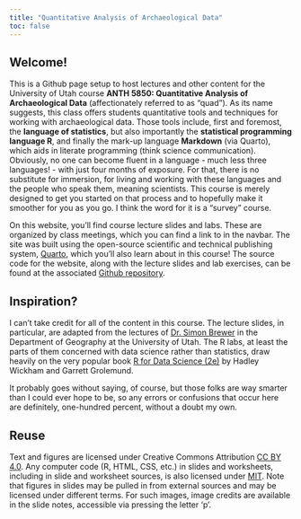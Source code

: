 ```yaml
---
title: "Quantitative Analysis of Archaeological Data"
toc: false
---
```


## Welcome!  

This is a Github page setup to host lectures and other content for the University of Utah course __ANTH 5850: Quantitative Analysis of Archaeological Data__ (affectionately referred to as "quad"). As its name suggests, this class offers students quantitative tools and techniques for working with archaeological data. Those tools include, first and foremost, the __language of statistics__, but also importantly the __statistical programming language R__, and finally the mark-up language __Markdown__ (via Quarto), which aids in literate programming (think science communication). Obviously, no one can become fluent in a language - much less three languages! - with just four months of exposure. For that, there is no substitute for immersion, for living and working with these languages and the people who speak them, meaning scientists. This course is merely designed to get you started on that process and to hopefully make it smoother for you as you go. I think the word for it is a "survey" course.

On this website, you'll find course lecture slides and labs. These are organized by class meetings, which you can find a link to in the navbar. The site was built using the open-source scientific and technical publishing system, [Quarto](https://quarto.org/), which you'll also learn about in this course! The source code for the website, along with the lecture slides and lab exercises, can be found at the associated [Github repository](https://github.com/kbvernon/qaad).

## Inspiration?

I can't take credit for all of the content in this course. The lecture slides, in particular, are adapted from the lectures of [Dr. Simon Brewer](https://faculty.utah.edu/u0784726-SIMON_C._BREWER/teaching/index.hml;jsessionid=7AAABB19497C8EC501602EDB0FFEA437) in the Department of Geography at the University of Utah. The R labs, at least the parts of them concerned with data science rather than statistics, draw heavily on the very popular book [R for Data Science (2e)](https://r4ds.hadley.nz/) by Hadley Wickham and Garrett Grolemund.

It probably goes without saying, of course, but those folks are way smarter than I could ever hope to be, so any errors or confusions that occur here are definitely, one-hundred percent, without a doubt my own. 

## Reuse {.appendix}

Text and figures are licensed under Creative Commons Attribution [CC BY 4.0](https://creativecommons.org/licenses/by/4.0/). Any computer code (R, HTML, CSS, etc.) in slides and worksheets, including in slide and worksheet sources, is also licensed under [MIT](https://github.com/wilkelab/SDS375/LICENSE.md). Note that figures in slides may be pulled in from external sources and may be licensed under different terms. For such images, image credits are available in the slide notes, accessible via pressing the letter 'p'.